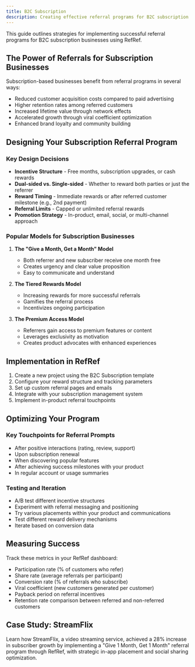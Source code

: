 ```yaml
---
title: B2C Subscription
description: Creating effective referral programs for B2C subscription businesses with RefRef
---
```

This guide outlines strategies for implementing successful referral programs for B2C subscription businesses using RefRef.

## The Power of Referrals for Subscription Businesses

Subscription-based businesses benefit from referral programs in several ways:

- Reduced customer acquisition costs compared to paid advertising
- Higher retention rates among referred customers
- Increased lifetime value through network effects
- Accelerated growth through viral coefficient optimization
- Enhanced brand loyalty and community building

## Designing Your Subscription Referral Program

### Key Design Decisions

- **Incentive Structure** - Free months, subscription upgrades, or cash rewards
- **Dual-sided vs. Single-sided** - Whether to reward both parties or just the referrer
- **Reward Timing** - Immediate rewards or after referred customer milestone (e.g., 2nd payment)
- **Referral Limits** - Capped or unlimited referral rewards
- **Promotion Strategy** - In-product, email, social, or multi-channel approach

### Popular Models for Subscription Businesses

1. **The "Give a Month, Get a Month" Model**
   - Both referrer and new subscriber receive one month free
   - Creates urgency and clear value proposition
   - Easy to communicate and understand

2. **The Tiered Rewards Model**
   - Increasing rewards for more successful referrals
   - Gamifies the referral process
   - Incentivizes ongoing participation

3. **The Premium Access Model**
   - Referrers gain access to premium features or content
   - Leverages exclusivity as motivation
   - Creates product advocates with enhanced experiences

## Implementation in RefRef

1. Create a new project using the B2C Subscription template
2. Configure your reward structure and tracking parameters
3. Set up custom referral pages and emails
4. Integrate with your subscription management system
5. Implement in-product referral touchpoints

## Optimizing Your Program

### Key Touchpoints for Referral Prompts

- After positive interactions (rating, review, support)
- Upon subscription renewal
- When discovering popular features
- After achieving success milestones with your product
- In regular account or usage summaries

### Testing and Iteration

- A/B test different incentive structures
- Experiment with referral messaging and positioning
- Try various placements within your product and communications
- Test different reward delivery mechanisms
- Iterate based on conversion data

## Measuring Success

Track these metrics in your RefRef dashboard:

- Participation rate (% of customers who refer)
- Share rate (average referrals per participant)
- Conversion rate (% of referrals who subscribe)
- Viral coefficient (new customers generated per customer)
- Payback period on referral incentives
- Retention rate comparison between referred and non-referred customers

## Case Study: StreamFlix

Learn how StreamFlix, a video streaming service, achieved a 28% increase in subscriber growth by implementing a "Give 1 Month, Get 1 Month" referral program through RefRef, with strategic in-app placement and social sharing optimization.